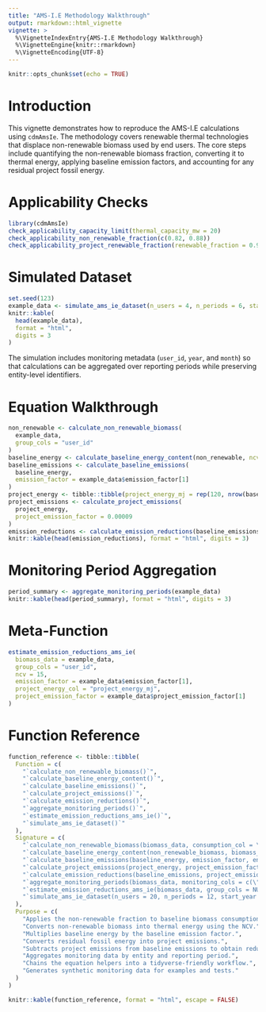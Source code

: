 ```yaml
---
title: "AMS-I.E Methodology Walkthrough"
output: rmarkdown::html_vignette
vignette: >
  %\VignetteIndexEntry{AMS-I.E Methodology Walkthrough}
  %\VignetteEngine{knitr::rmarkdown}
  %\VignetteEncoding{UTF-8}
---
```


```r
knitr::opts_chunk$set(echo = TRUE)
```

# Introduction

This vignette demonstrates how to reproduce the AMS-I.E calculations using `cdmAmsIe`.
The methodology covers renewable thermal technologies that displace non-renewable
biomass used by end users. The core steps include quantifying the non-renewable
biomass fraction, converting it to thermal energy, applying baseline emission
factors, and accounting for any residual project fossil energy.

# Applicability Checks

```r
library(cdmAmsIe)
check_applicability_capacity_limit(thermal_capacity_mw = 20)
check_applicability_non_renewable_fraction(c(0.82, 0.88))
check_applicability_project_renewable_fraction(renewable_fraction = 0.95)
```

# Simulated Dataset

```r
set.seed(123)
example_data <- simulate_ams_ie_dataset(n_users = 4, n_periods = 6, start_year = 2024)
knitr::kable(
  head(example_data),
  format = "html",
  digits = 3
)
```

The simulation includes monitoring metadata (`user_id`, `year`, and `month`) so
that calculations can be aggregated over reporting periods while preserving
entity-level identifiers.

# Equation Walkthrough

```r
non_renewable <- calculate_non_renewable_biomass(
  example_data,
  group_cols = "user_id"
)
baseline_energy <- calculate_baseline_energy_content(non_renewable, ncv = 15)
baseline_emissions <- calculate_baseline_emissions(
  baseline_energy,
  emission_factor = example_data$emission_factor[1]
)
project_energy <- tibble::tibble(project_energy_mj = rep(120, nrow(baseline_energy)))
project_emissions <- calculate_project_emissions(
  project_energy,
  project_emission_factor = 0.00009
)
emission_reductions <- calculate_emission_reductions(baseline_emissions, project_emissions)
knitr::kable(head(emission_reductions), format = "html", digits = 3)
```

# Monitoring Period Aggregation

```r
period_summary <- aggregate_monitoring_periods(example_data)
knitr::kable(head(period_summary), format = "html", digits = 3)
```

# Meta-Function

```r
estimate_emission_reductions_ams_ie(
  biomass_data = example_data,
  group_cols = "user_id",
  ncv = 15,
  emission_factor = example_data$emission_factor[1],
  project_energy_col = "project_energy_mj",
  project_emission_factor = example_data$project_emission_factor[1]
)
```

# Function Reference

```r
function_reference <- tibble::tibble(
  Function = c(
    "`calculate_non_renewable_biomass()`",
    "`calculate_baseline_energy_content()`",
    "`calculate_baseline_emissions()`",
    "`calculate_project_emissions()`",
    "`calculate_emission_reductions()`",
    "`aggregate_monitoring_periods()`",
    "`estimate_emission_reductions_ams_ie()`",
    "`simulate_ams_ie_dataset()`"
  ),
  Signature = c(
    "`calculate_non_renewable_biomass(biomass_data, consumption_col = \"biomass_consumption_tonnes\", fraction = 1, fraction_col = \"non_renewable_fraction\", group_cols = NULL, output_col = \"non_renewable_biomass_tonnes\")`",
    "`calculate_baseline_energy_content(non_renewable_biomass, biomass_col = \"non_renewable_biomass_tonnes\", ncv, output_col = \"baseline_energy_mj\")`",
    "`calculate_baseline_emissions(baseline_energy, emission_factor, energy_col = \"baseline_energy_mj\", output_col = \"baseline_emissions_tco2e\")`",
    "`calculate_project_emissions(project_energy, project_emission_factor, energy_col = \"project_energy_mj\", output_col = \"project_emissions_tco2e\")`",
    "`calculate_emission_reductions(baseline_emissions, project_emissions, baseline_col = \"baseline_emissions_tco2e\", project_col = \"project_emissions_tco2e\", output_col = \"emission_reductions_tco2e\")`",
    "`aggregate_monitoring_periods(biomass_data, monitoring_cols = c(\"year\", \"month\"), group_cols = \"user_id\", consumption_col = \"biomass_consumption_tonnes\", fraction_col = \"non_renewable_fraction\", ncv_col = \"net_calorific_value\", emission_factor_col = \"emission_factor\", project_energy_col = \"project_energy_mj\")`",
    "`estimate_emission_reductions_ams_ie(biomass_data, group_cols = NULL, ncv = 15, emission_factor, project_energy_col = \"project_energy_mj\", project_emission_factor = 0, project_emission_factor_col = NULL)`",
    "`simulate_ams_ie_dataset(n_users = 20, n_periods = 12, start_year = 2023, start_month = 1, mean_biomass_tonnes = 22, sd_biomass_tonnes = 4, emission_factor = 0.00009)`"
  ),
  Purpose = c(
    "Applies the non-renewable fraction to baseline biomass consumption.",
    "Converts non-renewable biomass into thermal energy using the NCV.",
    "Multiplies baseline energy by the baseline emission factor.",
    "Converts residual fossil energy into project emissions.",
    "Subtracts project emissions from baseline emissions to obtain reductions.",
    "Aggregates monitoring data by entity and reporting period.",
    "Chains the equation helpers into a tidyverse-friendly workflow.",
    "Generates synthetic monitoring data for examples and tests."
  )
)

knitr::kable(function_reference, format = "html", escape = FALSE)
```
